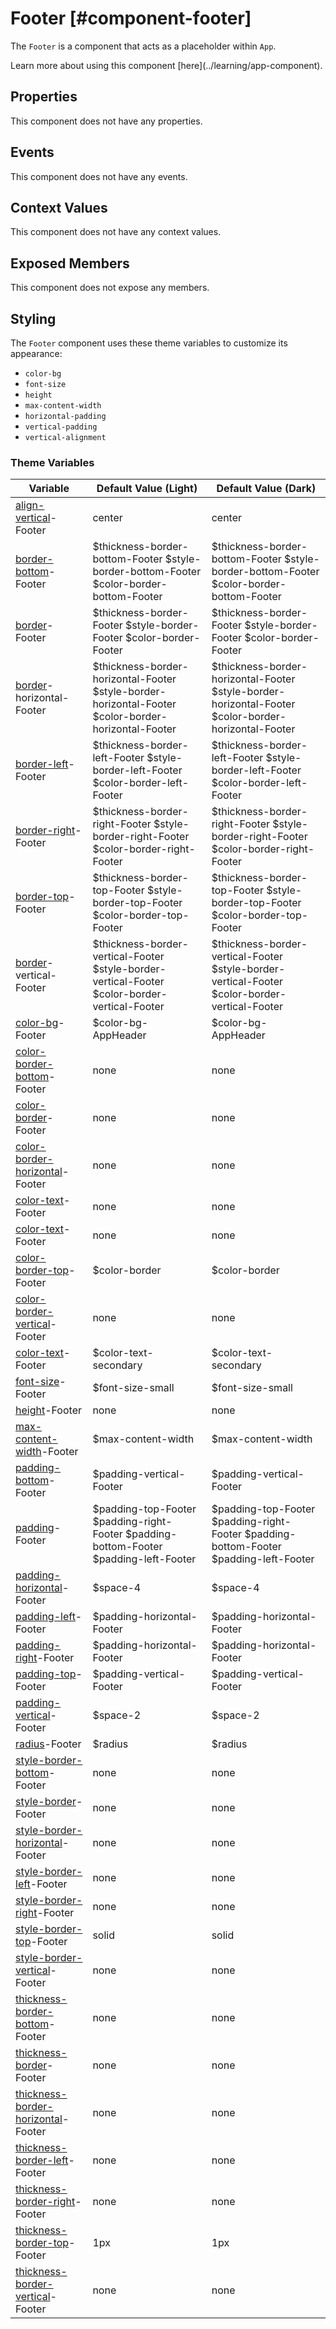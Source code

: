 
# Footer [#component-footer]

The `Footer` is a component that acts as a placeholder within `App`.

<Callout type="info" emoji="📔">
Learn more about using this component [here](../learning/app-component).
</Callout>

## Properties

This component does not have any properties.

## Events

This component does not have any events.

## Context Values

This component does not have any context values.

## Exposed Members

This component does not expose any members.

## Styling

The `Footer` component uses these theme variables to customize its appearance:

- `color-bg`
- `font-size`
- `height`
- `max-content-width`
- `horizontal-padding`
- `vertical-padding`
- `vertical-alignment`

### Theme Variables

| Variable | Default Value (Light) | Default Value (Dark) |
| --- | --- | --- |
| [align-vertical](../styles-and-themes/common-units/#alignment)-Footer | center | center |
| [border-bottom](../styles-and-themes/common-units/#border)-Footer | $thickness-border-bottom-Footer $style-border-bottom-Footer $color-border-bottom-Footer | $thickness-border-bottom-Footer $style-border-bottom-Footer $color-border-bottom-Footer |
| [border](../styles-and-themes/common-units/#border)-Footer | $thickness-border-Footer $style-border-Footer $color-border-Footer  | $thickness-border-Footer $style-border-Footer $color-border-Footer  |
| [border](../styles-and-themes/common-units/#border)-horizontal-Footer | $thickness-border-horizontal-Footer $style-border-horizontal-Footer $color-border-horizontal-Footer | $thickness-border-horizontal-Footer $style-border-horizontal-Footer $color-border-horizontal-Footer |
| [border-left](../styles-and-themes/common-units/#border)-Footer | $thickness-border-left-Footer $style-border-left-Footer $color-border-left-Footer | $thickness-border-left-Footer $style-border-left-Footer $color-border-left-Footer |
| [border-right](../styles-and-themes/common-units/#border)-Footer | $thickness-border-right-Footer $style-border-right-Footer $color-border-right-Footer | $thickness-border-right-Footer $style-border-right-Footer $color-border-right-Footer |
| [border-top](../styles-and-themes/common-units/#border)-Footer | $thickness-border-top-Footer $style-border-top-Footer $color-border-top-Footer | $thickness-border-top-Footer $style-border-top-Footer $color-border-top-Footer |
| [border](../styles-and-themes/common-units/#border)-vertical-Footer | $thickness-border-vertical-Footer $style-border-vertical-Footer $color-border-vertical-Footer | $thickness-border-vertical-Footer $style-border-vertical-Footer $color-border-vertical-Footer |
| [color-bg](../styles-and-themes/common-units/#color)-Footer | $color-bg-AppHeader | $color-bg-AppHeader |
| [color-border-bottom](../styles-and-themes/common-units/#color)-Footer | <GrayText>none</GrayText> | <GrayText>none</GrayText> |
| [color-border](../styles-and-themes/common-units/#color)-Footer | <GrayText>none</GrayText> | <GrayText>none</GrayText> |
| [color-border-horizontal](../styles-and-themes/common-units/#color)-Footer | <GrayText>none</GrayText> | <GrayText>none</GrayText> |
| [color-text](../styles-and-themes/common-units/#color)-Footer | <GrayText>none</GrayText> | <GrayText>none</GrayText> |
| [color-text](../styles-and-themes/common-units/#color)-Footer | <GrayText>none</GrayText> | <GrayText>none</GrayText> |
| [color-border-top](../styles-and-themes/common-units/#color)-Footer | $color-border | $color-border |
| [color-border-vertical](../styles-and-themes/common-units/#color)-Footer | <GrayText>none</GrayText> | <GrayText>none</GrayText> |
| [color-text](../styles-and-themes/common-units/#color)-Footer | $color-text-secondary | $color-text-secondary |
| [font-size](../styles-and-themes/common-units/#size)-Footer | $font-size-small | $font-size-small |
| [height](../styles-and-themes/common-units/#size)-Footer | <GrayText>none</GrayText> | <GrayText>none</GrayText> |
| [max-content-width](../styles-and-themes/common-units/#size)-Footer | $max-content-width | $max-content-width |
| [padding-bottom](../styles-and-themes/common-units/#size)-Footer | $padding-vertical-Footer | $padding-vertical-Footer |
| [padding](../styles-and-themes/common-units/#size)-Footer | $padding-top-Footer $padding-right-Footer $padding-bottom-Footer $padding-left-Footer | $padding-top-Footer $padding-right-Footer $padding-bottom-Footer $padding-left-Footer |
| [padding-horizontal](../styles-and-themes/common-units/#size)-Footer | $space-4 | $space-4 |
| [padding-left](../styles-and-themes/common-units/#size)-Footer | $padding-horizontal-Footer | $padding-horizontal-Footer |
| [padding-right](../styles-and-themes/common-units/#size)-Footer | $padding-horizontal-Footer | $padding-horizontal-Footer |
| [padding-top](../styles-and-themes/common-units/#size)-Footer | $padding-vertical-Footer | $padding-vertical-Footer |
| [padding-vertical](../styles-and-themes/common-units/#size)-Footer | $space-2 | $space-2 |
| [radius](../styles-and-themes/common-units/#border-rounding)-Footer | $radius | $radius |
| [style-border-bottom](../styles-and-themes/common-units/#border-style)-Footer | <GrayText>none</GrayText> | <GrayText>none</GrayText> |
| [style-border](../styles-and-themes/common-units/#border-style)-Footer | <GrayText>none</GrayText> | <GrayText>none</GrayText> |
| [style-border-horizontal](../styles-and-themes/common-units/#border-style)-Footer | <GrayText>none</GrayText> | <GrayText>none</GrayText> |
| [style-border-left](../styles-and-themes/common-units/#border-style)-Footer | <GrayText>none</GrayText> | <GrayText>none</GrayText> |
| [style-border-right](../styles-and-themes/common-units/#border-style)-Footer | <GrayText>none</GrayText> | <GrayText>none</GrayText> |
| [style-border-top](../styles-and-themes/common-units/#border-style)-Footer | solid | solid |
| [style-border-vertical](../styles-and-themes/common-units/#border-style)-Footer | <GrayText>none</GrayText> | <GrayText>none</GrayText> |
| [thickness-border-bottom](../styles-and-themes/common-units/#size)-Footer | <GrayText>none</GrayText> | <GrayText>none</GrayText> |
| [thickness-border](../styles-and-themes/common-units/#size)-Footer | <GrayText>none</GrayText> | <GrayText>none</GrayText> |
| [thickness-border-horizontal](../styles-and-themes/common-units/#size)-Footer | <GrayText>none</GrayText> | <GrayText>none</GrayText> |
| [thickness-border-left](../styles-and-themes/common-units/#size)-Footer | <GrayText>none</GrayText> | <GrayText>none</GrayText> |
| [thickness-border-right](../styles-and-themes/common-units/#size)-Footer | <GrayText>none</GrayText> | <GrayText>none</GrayText> |
| [thickness-border-top](../styles-and-themes/common-units/#size)-Footer | 1px | 1px |
| [thickness-border-vertical](../styles-and-themes/common-units/#size)-Footer | <GrayText>none</GrayText> | <GrayText>none</GrayText> |

